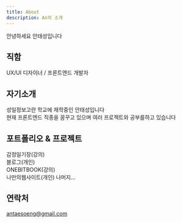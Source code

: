 ```yaml
---
title: About
description: An의 소개
---
```


안녕하세요 안태성입니다
## 직함
UX/UI 디자이너 / 프론트엔드 개발자

## 자기소개

성일정보고란 학교에 재학중인 안태성입니다 <br/> 현재 프론트엔드 직종을 꿈꾸고 있으며 여러 프로젝트와 공부를하고 있습니다 

## 포트폴리오 & 프로젝트
감정일기장(강의) <br/> 블로그(개인) <br/>ONEBITBOOK(강의) <br/> 나만의웹사이트(개인)
나머지...

## 연락처
antaesoeng@gmail.com
